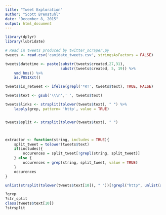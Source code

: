```yaml
---
title: "Tweet Exploration"
author: "Scott Brenstuhl"
date: "December 8, 2015"
output: html_document
---
```


```r
library(dplyr)
library(lubridate)
```

```r
# Read in tweets produced by twitter_scraper.py
tweets <- read.csv('canidate_tweets.csv', stringsAsFactors = FALSE)

tweets$datetime <- paste(substr(tweets$created,27,31),
                         substr(tweets$created, 5, 19)) %>%
    ymd_hms() %>%
    as.POSIXct()

tweets$is_retweet <- ifelse(grepl('*RT', tweets$text), TRUE, FALSE)

tweets$text <- gsub('\\\n',' ', tweets$text)

tweets$links <- strsplit(tolower(tweets$text), " ") %>%
    lapply(grep, pattern= 'http', value = TRUE)


tweets$split <- strsplit(tolower(tweets$text), " ")



extractor <- function(string, includes = TRUE){
    split_tweet = tolower(tweets$text)
    if(includes){
        occurences = split_tweet[!grepl(string, split_tweet)]
    } else {  
        occurences = grep(string, split_tweet, value = TRUE)
    }
    occurences
}

unlist(strsplit(tolower(tweets$text[10]), " "))[!grepl("http", unlist(strsplit(tolower(tweets$text[10]), " ")))]

?grep
?str_split
class(tweets$text[10])
?strsplit
```